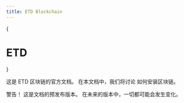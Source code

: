 ```yaml
---
title: ETD Blockchain
---
```



<style jsx global>{`
body {
  background-image: radial-gradient(#ddd 1px, transparent 0),
    radial-gradient(#ddd 1px, transparent 0);
  background-position: 0 0, 25px 25px;
  background-size: 50px 50px;
}
.dark body {
  background-image: radial-gradient(#333 1px, transparent 0),
    radial-gradient(#333 1px, transparent 0);
}
`}</style>

<Bleed full><Release/></Bleed>
{<h1 className="text-center font-extrabold md:text-5xl mt-8">ETD</h1>}

<Bleed full><Features/></Bleed>

这是 ETD 区块链的官方文档。 在本文档中，我们将讨论
如何安装区块链。

<Callout emoji="🔔">
警告！ 这是文档的预发布版本。 在未来的版本中，一切都可能会发生变化。
</Callout>
